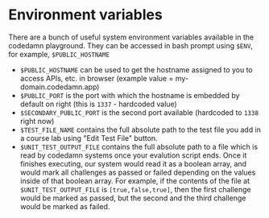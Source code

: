 # Environment variables

There are a bunch of useful system environment variables available in the codedamn playground. They can be accessed in bash prompt using `$ENV`, for example, `$PUBLIC_HOSTNAME`

-   `$PUBLIC_HOSTNAME` can be used to get the hostname assigned to you to access APIs, etc. in browser (example value = my-domain.codedamn.app)
-   `$PUBLIC_PORT` is the port with which the hostname is embedded by default on right (this is `1337` - hardcoded value)
-   `$SECONDARY_PUBLIC_PORT` is the second port available (hardcoded to `1338` right now)
-   `$TEST_FILE_NAME` contains the full absolute path to the test file you add in a course lab using "Edit Test File" button.
-   `$UNIT_TEST_OUTPUT_FILE` contains the full absolute path to a file which is read by codedamn systems once your evalution script ends. Once it finishes executing, our system would read it as a boolean array, and would mark all challenges as passed or failed depending on the values inside of that boolean array. For example, if the contents of the file at `$UNIT_TEST_OUTPUT_FILE` is `[true,false,true]`, then the first challenge would be marked as passed, but the second and the third challenge would be marked as failed.
